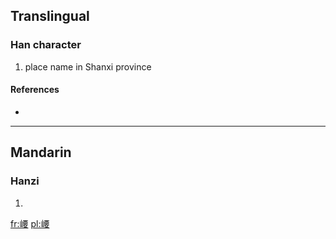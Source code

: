 ==Translingual==

===Han character===
{{Han char|rn=46|rad=山|as=09|sn=12|four=|canj=山一田女 (UMWV)}}

# place name in Shanxi province

====References====
* {{Han ref|kx=0315.370|dkj=08261|hdz=10785.080|uh=5D3E|ud=23870}}

----

==Mandarin==

===Hanzi===
{{cmn-hanzi|pin=[[yǎo]] ([[yao3]])|wg=yao<sup>3</sup>}}

# {{defn|lang=cmn|sort=山09}}

[[fr:崾]]
[[pl:崾]]
